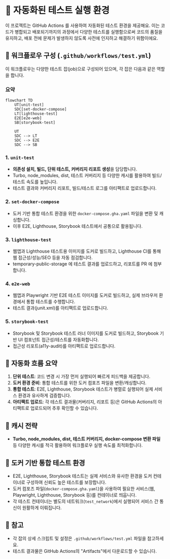 # 🤖 자동화된 테스트 실행 환경

이 프로젝트는 GitHub Actions 를 사용하여 자동화된 테스트 환경을 제공해요.
이는 코드가 병합되고 배포되기까지의 과정에서 다양한 테스트를 실행함으로써 코드의 품질을 유지하고,
배포 전에 문제가 발생하지 않도록 사전에 인지하고 해결하기 위함이에요.

## 🔄 워크플로우 구성 (`.github/workflows/test.yml`)

이 워크플로우는 다양한 테스트 잡(job)으로 구성되어 있으며, 각 잡은 다음과 같은 역할을 합니다.

### 요약

```mermaid
flowchart TD
    UT[unit-test]
    SDC[set-docker-compose]
    LT[lighthouse-test]
    E2E[e2e-web]
    SB[storybook-test]

    UT
    SDC --> LT
    SDC --> E2E
    SDC --> SB
```

### 1. `unit-test`
- **의존성 설치, 빌드, 단위 테스트, 커버리지 리포트 생성**을 담당합니다.
- Turbo, node_modules, dist, 테스트 커버리지 등 다양한 캐시를 활용하여 빌드/테스트 속도를 높입니다.
- 테스트 결과와 커버리지 리포트, 빌드/테스트 로그를 아티팩트로 업로드합니다.

### 2. `set-docker-compose`
- 도커 기반 통합 테스트 환경을 위한 `docker-compose.gha.yaml` 파일을 변환 및 캐싱합니다.
- 이후 E2E, Lighthouse, Storybook 테스트에서 공통으로 활용됩니다.

### 3. `lighthouse-test`
- 웹앱과 Lighthouse 테스트용 이미지를 도커로 빌드하고, Lighthouse CI를 통해 웹 접근성/성능/SEO 등을 자동 점검합니다.
- temporary-public-storage 에 테스트 결과를 업로드하고, 리포트를 PR 에 첨부합니다.

### 4. `e2e-web`
- 웹앱과 Playwright 기반 E2E 테스트 이미지를 도커로 빌드하고, 실제 브라우저 환경에서 통합 테스트를 수행합니다.
- 테스트 결과(junit.xml)를 아티팩트로 업로드합니다.

### 5. `storybook-test`
- Storybook 및 Storybook 테스트 러너 이미지를 도커로 빌드하고, Storybook 기반 UI 컴포넌트 접근성/테스트를 자동화합니다.
- 접근성 리포트(a11y-audit)를 아티팩트로 업로드합니다.

## 🔁 자동화 흐름 요약

1. **단위 테스트**: 코드 변경 시 가장 먼저 실행되어 빠르게 피드백을 제공합니다.
2. **도커 환경 준비**: 통합 테스트를 위한 도커 컴포즈 파일을 변환/캐싱합니다.
3. **통합 테스트**: E2E, Lighthouse, Storybook 테스트가 병렬로 실행되어 실제 서비스 환경과 유사하게 검증합니다.
4. **아티팩트 업로드**: 각 테스트 결과물(커버리지, 리포트 등)은 GitHub Actions의 아티팩트로 업로드되어 추후 확인할 수 있습니다.

## 💾 캐시 전략

- **Turbo, node_modules, dist, 테스트 커버리지, docker-compose 변환 파일** 등 다양한 캐시를 적극 활용하여 워크플로우 실행 속도를 최적화합니다.

## 🐳 도커 기반 통합 테스트 환경

- E2E, Lighthouse, Storybook 테스트는 실제 서비스와 유사한 환경을 도커 컨테이너로 구성하여 신뢰도 높은 테스트를 보장합니다.
- 도커 컴포즈 파일(`docker-compose.gha.yaml`)을 사용하여 필요한 서비스(웹, Playwright, Lighthouse, Storybook 등)를 컨테이너로 띄웁니다.
- 각 테스트 컨테이너는 별도의 네트워크(`test_network`)에서 실행되어 서비스 간 통신이 원활하게 이뤄집니다.

## 📌 참고

- 각 잡의 상세 스크립트 및 설정은 `.github/workflows/test.yml` 파일을 참고하세요.
- 테스트 결과물은 GitHub Actions의 "Artifacts"에서 다운로드할 수 있습니다.
